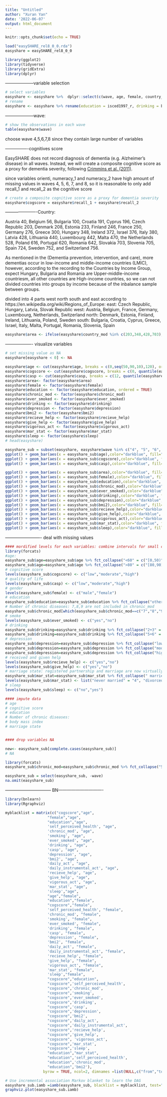 ---
title: "Untitled"
author: "Xuran Yan"
date: '2022-06-07'
output: html_document
---

```{r setup, include=FALSE}
knitr::opts_chunk$set(echo = TRUE)
```

```{r}
load("easySHARE_rel8_0_0.rda")
easyshare = easySHARE_rel8_0_0
```

```{r packs, message = FALSE}
library(ggplot2)
library(tidyverse)
library(gridExtra)
library(dplyr)
```

--------------------variable selection

```{r}
# select variables
easyshare <- easyshare %>%  dplyr::select(c(wave, age, female, country_mod, isced1997_r, chronic_mod, ever_smoked, br010_mod, casp, eurod, bmi2, sp002_mod, sp008_, br015_, mar_stat, euro5, recall_1, recall_2, orienti, numeracy_1, numeracy_2))
# rename
easyshare <- easyshare %>% rename(education = isced1997_r, drinking = br010_mod, depression = eurod, recieve_help = sp002_mod, give_help = sp008_, vigorous_act = br015_, sleep = euro5)
```

--------------------wave:

```{r}
# show the observations in each wave
table(easyshare$wave)
```

choose wave 4,5,6,7,8 since they contain large number of variables


----------------cognitives score

EasySHARE does not record diagnosis of dementia (e.g. Alzheimer's disease) in all waves. Instead, we will create a composite cognitive score as a proxy for dementia severity, following [Crimmins et al. (2011)](https://pubmed.ncbi.nlm.nih.gov/21743047/).

since variables orienti, numeracy_1 and numeracy_2 have high amount of missing values in waves 4, 5, 6, 7, and 8, so it is reasonable to only add recall_1 and recall_2 as the cognitive score

```{r}
# create a composite cognitive score as a proxy for dementia severity
easyshare$cogscore = easyshare$recall_1 + easyshare$recall_2
```


----------------------Country:

Austria 40, Belgium 56, Bulgaria 100, Croatia 191, Cyprus 196, Czech Republic 203, 
Denmark 208, Estonia 233, Finland 246, France 250, Germany 276, Greece 300, Hungary 348, Ireland 372, Israel 376, 
Italy 380, Latvia 428, Lithuania 440, Luxembourg 442, Malta 470, the Netherlands 528, Poland 616, Portugal 620, 
Romania 642, Slovakia 703, Slovenia 705, Spain 724, Sweden 752, and Switzerland 756. 

As mentioned in the (Dementia prevention, intervention, and care), more dementias occur in low-income and middle-income countries (LMIC), however, according to the recording to the Countries by Income Group, expect Hungary, Bulgaria and Romania are Upper-middle-income countriesm, all other countries are High-income countries, so we can not divided countries into groups by income because of the inbalance sample between groups.

divided into 4 parts west north south and east according to https://en.wikipedia.org/wiki/Regions_of_Europe:
east: Czech Republic, Hungary, Latvia, Slovak Republic
west: Austria, Belgium, France, Germany, Luxembourg, Netherlands, Switzerland
north: Denmark, Estonia, Finland, Ireland, Lithuania, Poland, Sweden
south: Bulgaria, Croatia, Cyprus, Greece, Israel, Italy, Malta, Portugal, Romania, Slovenia, Spain

```{r}
easyshare$area <- ifelse(easyshare$country_mod %in% c(203,348,428,703), "E", ifelse(easyshare$country_mod %in% c(40,56,250,276,442,528,756), "W", ifelse(easyshare$country_mod %in% c(208,233,246,372,440,616,752), "N", "S")))
```


------------------- visualize variables


```{r}
# set missing value as NA
easyshare[easyshare < 0] <- NA

easyshare$age <- cut(easyshare$age, breaks = c(0,seq(50,90,10),120), ordered_result = TRUE, right = FALSE)
easyshare$cogscore <- cut(easyshare$cogscore, breaks = c(0, quantile(easyshare$cogscore, probs = c(.1,.4),na.rm=TRUE),29), ordered_result = TRUE)
easyshare$casp <- cut(easyshare$casp, breaks = c(12, quantile(easyshare$casp, probs = c(.1,.4),na.rm=TRUE),48), ordered_result = TRUE)
easyshare$area<- factor(easyshare$area)
easyshare$female <- factor(easyshare$female)
easyshare$education <- factor(easyshare$education, ordered = TRUE)
easyshare$chronic_mod <- factor(easyshare$chronic_mod)
easyshare$ever_smoked <- factor(easyshare$ever_smoked)
easyshare$drinking <- factor(easyshare$drinking)
easyshare$depression <- factor(easyshare$depression)
easyshare$bmi2 <- factor(easyshare$bmi2)
easyshare$recieve_help <- factor(easyshare$recieve_help)
easyshare$give_help <- factor(easyshare$give_help)
easyshare$vigorous_act <- factor(easyshare$vigorous_act)
easyshare$mar_stat <- factor(easyshare$mar_stat)
easyshare$sleep <- factor(easyshare$sleep)
# head(easyshare)
```

```{r}
easyshare_sub = subset(easyshare, easyshare$wave %in% c("4", "5", "6", "7", "8"))
ggplot() + geom_bar(aes(x = easyshare_sub$age),color="darkblue", fill="lightblue")+  labs(x ="Age")
ggplot() + geom_bar(aes(x = easyshare_sub$cogscore),color="darkblue", fill="lightblue")+  labs(x ="Cogntive impairment")
ggplot() + geom_bar(aes(x = easyshare_sub$casp),color="darkblue", fill="lightblue")+  labs(x ="Quality of life")

ggplot() + geom_bar(aes(x = easyshare_sub$area),color="darkblue", fill="lightblue")+  labs(x ="Area(country)")
ggplot() + geom_bar(aes(x = easyshare_sub$female),color="darkblue", fill="lightblue")+  labs(x ="Gender")
ggplot() + geom_bar(aes(x = easyshare_sub$education),color="darkblue", fill="lightblue")+  labs(x ="Education") + geom_density(color = "black", fill = "gray")
ggplot() + geom_bar(aes(x = easyshare_sub$chronic_mod),color="darkblue", fill="lightblue")+  labs(x ="Number of chronic diseases")
ggplot() + geom_bar(aes(x = easyshare_sub$ever_smoked),color="darkblue", fill="lightblue")+  labs(x ="Ever smoked daily")
ggplot() + geom_bar(aes(x = easyshare_sub$drinking),color="darkblue", fill="lightblue")+  labs(x ="Drinking behavior")
ggplot() + geom_bar(aes(x = easyshare_sub$depression),color="darkblue", fill="lightblue")+  labs(x ="Depression scale")
ggplot() + geom_bar(aes(x = easyshare_sub$bmi2),color="darkblue", fill="lightblue")+  labs(x ="Body Mass Index")
ggplot() + geom_bar(aes(x = easyshare_sub$recieve_help),color="darkblue", fill="lightblue")+  labs(x ="Received help from outside the household")
ggplot() + geom_bar(aes(x = easyshare_sub$give_help),color="darkblue", fill="lightblue")+  labs(x ="Given help to others outside the household")
ggplot() + geom_bar(aes(x = easyshare_sub$vigorous_act),color="darkblue", fill="lightblue")+  labs(x ="vigorous activities")
ggplot() + geom_bar(aes(x = easyshare_sub$mar_stat),color="darkblue", fill="lightblue")+  labs(x ="Marital status")
ggplot() + geom_bar(aes(x = easyshare_sub$sleep),color="darkblue", fill="lightblue")+  labs(x ="Sleep")

```


------------------------- deal with missing values

```{r}
#### mordified levels for each variables: combine intervals for small counts reasonable, rename the leval
library(forcats)
#age: 
easyshare_sub$age=easyshare_sub$age %>% fct_collapse("<60" = c("[0,50)","[50,60)"))
easyshare_sub$age=easyshare_sub$age %>% fct_collapse(">80" = c("[80,90)","[90,120)"))
# cognitive score
levels(easyshare_sub$cogscore) <- c("low","moderate","high")
# quality of life
levels(easyshare_sub$casp) <- c("low","moderate","high")
# gender
levels(easyshare_sub$female) <- c("male","female")
# education
easyshare_sub$education=easyshare_sub$education %>% fct_collapse("other" = c("95","97"))
# Number of chronic diseases: 7,8,9 are not included in chronic_mod
easyshare_sub$chronic_mod[which(easyshare_sub$chronic_mod==c("7","8","9"))]=NA 
# smoke
levels(easyshare_sub$ever_smoked) <- c("yes","no")
# drinking
easyshare_sub$drinking=easyshare_sub$drinking %>% fct_collapse("2+3" = c("2","3"))
easyshare_sub$drinking=easyshare_sub$drinking %>% fct_collapse("5+6" = c("5","6"))
# depression
easyshare_sub$depression=easyshare_sub$depression %>% fct_collapse("low" = c("0","1","2","3"))
easyshare_sub$depression=easyshare_sub$depression %>% fct_collapse("moderate" = c("4","5","6","7"))
easyshare_sub$depression=easyshare_sub$depression %>% fct_collapse("high" = c("8","9","10","11","12"))
# received and given help
levels(easyshare_sub$recieve_help) <- c("yes","no")
levels(easyshare_sub$give_help) <- c("yes","no")
# marriage state: registered partnership and marriage are now virtually the same, from a legal point of view
easyshare_sub$mar_stat=easyshare_sub$mar_stat %>% fct_collapse(" married" = c("1","2","3"))
levels(easyshare_sub$mar_stat) <- list("never married" = "4", "divorced" = "5", "widowed" = "6")
# sleep
levels(easyshare_sub$sleep) <- c("no","yes")

#### impute data
# age
# cognitive score
# education
# Number of chronic diseases:
# body mass index
# marriage state 


#### drop variables NA

new<- easyshare_sub[complete.cases(easyshare_sub)]
# NA 
```


```{r}
library(forcats)
easyshare_sub$chronic_mod=easyshare_sub$chronic_mod %>% fct_collapse("5" = c("6","7","8","9"))
```

```{r}
easyshare_sub = select(easyshare_sub, -wave)
na.omit(easyshare_sub)
```


-------------------------------- BN-------------------------------


```{r}
library(bnlearn)
library(Rgraphviz)
```

```{r}
myblacklist = matrix(c("cogscore","age",
                   "female","age",
                   "education","age",
                   'self_perceived_health', "age",
                   'chronic_mod', "age",
                   'smoking', "age",
                   'ever_smoked', "age",
                   'drinking', "age",
                   'casp', "age",
                   'depression', "age",
                   'bmi2', "age",
                   'daily_act', "age",
                   'daily_instrumental_act', "age",
                   'recieve_help', "age",
                   'give_help', "age",
                   'vigorous_act', "age",
                   'mar_stat', "age",
                   'sleep',"age",
                   "age","female",
                   "education","female",
                   "cogscore","female",
                   'self_perceived_health', "female",
                   'chronic_mod', "female",
                   'smoking', "female",
                   'ever_smoked', "female",
                   'drinking', "female",
                   'casp', "female",
                   'depression', "female",
                   'bmi2', "female",
                   'daily_act', "female",
                   'daily_instrumental_act', "female",
                   'recieve_help', "female",
                   'give_help', "female",
                   'vigorous_act', "female",
                   'mar_stat', "female",
                   'sleep',"female",
                   "cogscore","education",
                   "cogscore",'self_perceived_health', 
                   "cogscore",'chronic_mod', 
                   "cogscore",'smoking', 
                   "cogscore",'ever_smoked', 
                   "cogscore",'drinking', 
                   "cogscore",'casp', 
                   "cogscore",'depression', 
                   "cogscore",'bmi2', 
                   "cogscore",'daily_act', 
                   "cogscore",'daily_instrumental_act', 
                   "cogscore",'recieve_help', 
                   "cogscore",'give_help', 
                   "cogscore", 'vigorous_act', 
                   "cogscore",'mar_stat', 
                   "cogscore",'sleep',
                   "education","mar_stat",
                   "education",'self_perceived_health',
                   "education",'chronic_mod',
                   "education",'bmi2'), 
                 byrow = TRUE, ncol=2, dimnames =list(NULL,c("from","to")))

# Use incremental association Markov blanket to learn the DAG
easyshare_sub.iamb =iamb(easyshare_sub, blacklist = myblacklist, test="mi")
graphviz.plot(easyshare_sub.iamb)
```



